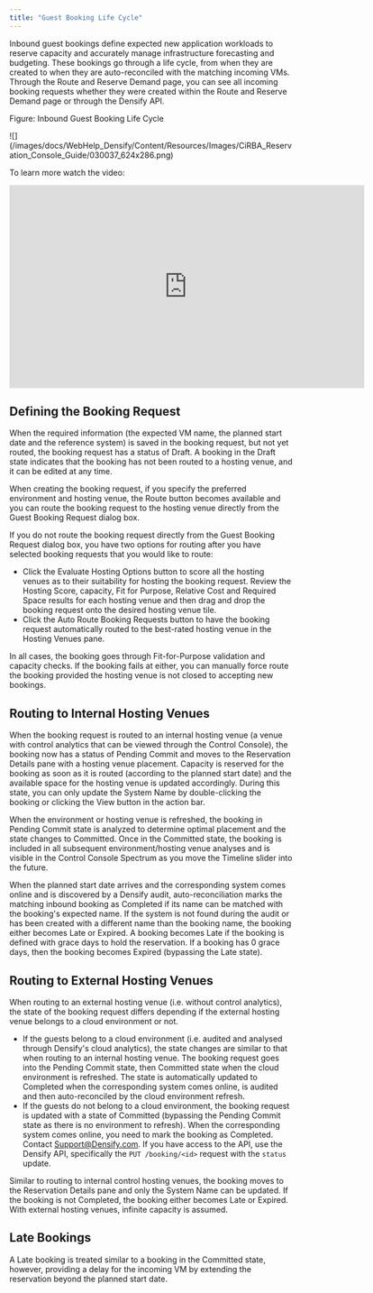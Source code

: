 ```yaml
---
title: "Guest Booking Life Cycle"
---
```


Inbound guest bookings define expected new application workloads to reserve capacity and accurately manage infrastructure forecasting and budgeting. These bookings go through a life cycle, from when they are created to when they are auto-reconciled with the matching incoming VMs. Through the Route and Reserve Demand page, you can see all incoming booking requests whether they were created within the Route and Reserve Demand page or through the Densify API.

Figure: Inbound Guest Booking Life Cycle

<Frame>![](/images/docs/WebHelp_Densify/Content/Resources/Images/CiRBA_Reservation_Console_Guide/030037_624x286.png)</Frame>

To learn more watch the video:

<iframe allowfullscreen="allowfullscreen" class="vidyard_iframe" frameborder="0" height="360" mozallowfullscreen="mozallowfullscreen" msallowfullscreen="msallowfullscreen" oallowfullscreen="oallowfullscreen" src="https://player.vimeo.com/video/307119223" webkitallowfullscreen="webkitallowfullscreen" width="630"></iframe>



## Defining the Booking Request

When the required information (the expected VM name, the planned start date and the reference system) is saved in the booking request, but not yet routed, the booking request has a status of Draft. A booking in the Draft state indicates that the booking has not been routed to a hosting venue, and it can be edited at any time.

When creating the booking request, if you specify the preferred environment and hosting venue, the Route button becomes available and you can route the booking request to the hosting venue directly from the Guest Booking Request dialog box.

If you do not route the booking request directly from the Guest Booking Request dialog box, you have two options for routing after you have selected booking requests that you would like to route:

* Click the Evaluate Hosting Options button to score all the hosting venues as to their suitability for hosting the booking request. Review the Hosting Score, capacity, Fit for Purpose, Relative Cost and Required Space results for each hosting venue and then drag and drop the booking request onto the desired hosting venue tile.
* Click the Auto Route Booking Requests button to have the booking request automatically routed to the best-rated hosting venue in the Hosting Venues pane.

In all cases, the booking goes through Fit-for-Purpose validation and capacity checks. If the booking fails at either, you can manually force route the booking provided the hosting venue is not closed to accepting new bookings.

## Routing to Internal Hosting Venues

When the booking request is routed to an internal hosting venue (a venue with control analytics that can be viewed through the Control Console), the booking now has a status of Pending Commit and moves to the Reservation Details pane with a hosting venue placement. Capacity is reserved for the booking as soon as it is routed (according to the planned start date) and the available space for the hosting venue is updated accordingly. During this state, you can only update the System Name by double-clicking the booking or clicking the View button in the action bar.

When the environment or hosting venue is refreshed, the booking in Pending Commit state is analyzed to determine optimal placement and the state changes to Committed. Once in the Committed state, the booking is included in all subsequent environment/hosting venue analyses and is visible in the Control Console Spectrum as you move the Timeline slider into the future.

When the planned start date arrives and the corresponding system comes online and is discovered by a Densify audit, auto-reconciliation marks the matching inbound booking as Completed if its name can be matched with the booking's expected name. If the system is not found during the audit or has been created with a different name than the booking name, the booking either becomes Late or Expired. A booking becomes Late if the booking is defined with grace days to hold the reservation. If a booking has 0 grace days, then the booking becomes Expired (bypassing the Late state).

## Routing to External Hosting Venues

When routing to an external hosting venue (i.e. without control analytics), the state of the booking request differs depending if the external hosting venue belongs to a cloud environment or not.

* If the guests belong to a cloud environment (i.e. audited and analysed through Densify's cloud analytics), the state changes are similar to that when routing to an internal hosting venue. The booking request goes into the Pending Commit state, then Committed state when the cloud environment is refreshed. The state is automatically updated to Completed when the corresponding system comes online, is audited and then auto-reconciled by the cloud environment refresh.
* If the guests do not belong to a cloud environment, the booking request is updated with a state of Committed (bypassing the Pending Commit state as there is no environment to refresh). When the corresponding system comes online, you need to mark the booking as Completed. Contact [Support@Densify.com](mailto:Support@Densify.com). If you have access to the API, use the Densify API, specifically the `PUT /booking/<id>` request with the `status` update.

Similar to routing to internal control hosting venues, the booking moves to the Reservation Details pane and only the System Name can be updated. If the booking is not Completed, the booking either becomes Late or Expired. With external hosting venues, infinite capacity is assumed.

## Late Bookings

A Late booking is treated similar to a booking in the Committed state, however, providing a delay for the incoming VM by extending the reservation beyond the planned start date.
